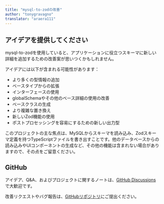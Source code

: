 ```yaml
---
title: "mysql-to-zodの改善"
author: "tonygravagno"
translator: "araera111"
---
```


## アイデアを提供してください

mysql-to-zodを使用していると、アプリケーションに役立つスキーマに新しい詳細を追加するための改善案が思いつくかもしれません。

アイデアには以下が含まれる可能性があります：

- より多くの型情報の追加
- ベースタイプからの拡張
- インターフェースの使用
- globalSchemaやその他のベース詳細の使用の改善
- ベースクラスの生成
- より複雑な置き換え
- 新しいZod機能の使用
- ポストプロセッシングを容易にするための新しい出力型

このプロジェクトの主な焦点は、MySQLからスキーマを読み込み、Zodスキーマ定義を持つTypeScriptファイルを書き出すことです。他のデータベースからの読み込みやUIコンポーネントの生成など、その他の機能は含まれない場合がありますので、その点をご留意ください。

## GitHub

アイデア、Q&A、およびプロジェクトに関するノートは、[GitHub Discussions](https://github.com/araera111/mysql-to-zod/discussions)で大歓迎です。

改善リクエストやバグ報告は、[GitHubリポジトリ](https://github.com/araera111/mysql-to-zod/issues)にご提出ください。
